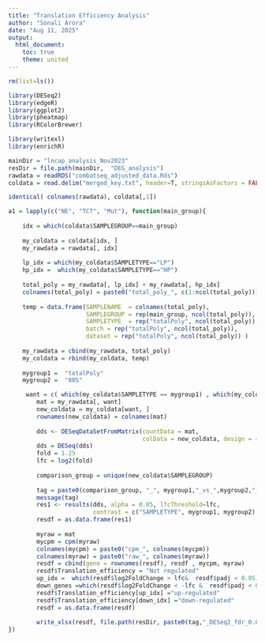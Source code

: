 ```yaml
---
title: "Translation Efficiency Analysis"
author: "Sonali Arora"
date: "Aug 11, 2025"
output: 
  html_document:
    toc: true
    theme: united
---
```


```r
rm(list=ls())

library(DESeq2)
library(edgeR)
library(ggplot2)
library(pheatmap)
library(RColorBrewer)

library(writexl)
library(enrichR)

mainDir = "lncap_analysis_Nov2023"
resDir = file.path(mainDir,  "DEG_analysis")
rawdata = readRDS("combatseq_adjusted_data.Rds")
coldata = read.delim("merged_key.txt", header=T, stringsAsFactors = FALSE)

identical( colnames(rawdata), coldata[,1])

a1 = lapply(c("NE", "TCT", "Mut"), function(main_group){
    
    idx = which(coldata$SAMPLEGROUP==main_group)
    
    my_coldata = coldata[idx, ]
    my_rawdata = rawdata[, idx]
    
    lp_idx = which(my_coldata$SAMPLETYPE=="LP")
    hp_idx =  which(my_coldata$SAMPLETYPE=="HP")
    
    total_poly = my_rawdata[, lp_idx] + my_rawdata[, hp_idx]
    colnames(total_poly) = paste0("total_poly_", c(1:ncol(total_poly)))
    
    temp = data.frame(SAMPLENAME  = colnames(total_poly), 
                      SAMPLEGROUP = rep(main_group, ncol(total_poly)), 
                      SAMPLETYPE  = rep("totalPoly", ncol(total_poly)), 
                      batch = rep("totalPoly", ncol(total_poly)), 
                      dataset = rep("totalPoly", ncol(total_poly)) )
    
    my_rawdata = cbind(my_rawdata, total_poly)
    my_coldata = rbind(my_coldata, temp)
    
    mygroup1 =  "totalPoly"
    mygroup2 =  "80S"

     want = c( which(my_coldata$SAMPLETYPE == mygroup1) , which(my_coldata$SAMPLETYPE == mygroup2) )
        mat = my_rawdata[, want]
        new_coldata = my_coldata[want, ]
        rownames(new_coldata) = colnames(mat)
        
        dds <- DESeqDataSetFromMatrix(countData = mat, 
                                      colData = new_coldata, design = ~ SAMPLETYPE)
        dds = DESeq(dds)
        fold = 1.25 
        lfc = log2(fold)
        
        comparison_group = unique(new_coldata$SAMPLEGROUP)
        
        tag = paste0(comparison_group, "_", mygroup1,"_vs_",mygroup2,"_fdr_0.05_fold_", fold)
        message(tag)
        res1 <- results(dds, alpha = 0.05, lfcThreshold=lfc, 
                        contrast = c("SAMPLETYPE", mygroup1, mygroup2) )
        resdf = as.data.frame(res1)
        
        myraw = mat
        mycpm = cpm(myraw)
        colnames(mycpm) = paste0("cpm_", colnames(mycpm))
        colnames(myraw) = paste0("raw_", colnames(myraw))
        resdf = cbind(gene = rownames(resdf), resdf , mycpm, myraw)
        resdf$Translation_efficiency = "Not regulated" 
        up_idx =  which(resdf$log2FoldChange > lfc&  resdf$padj < 0.05)
        down_genes =which(resdf$log2FoldChange < -lfc &  resdf$padj < 0.05)
        resdf$Translation_efficiency[up_idx] ="up-regulated"
        resdf$Translation_efficiency[down_idx] ="down-regulated"      
        resdf = as.data.frame(resdf)
             
        write_xlsx(resdf, file.path(resDir, paste0(tag,"_DESeq2_fdr_0.05_fc",fold,".xlsx")))
})

```

